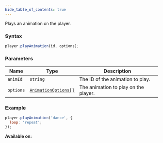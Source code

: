 ```yaml
---
hide_table_of_contents: true
---
```



Plays an animation on the player.

### Syntax

```js
player.playAnimation(id, options);
```

### Parameters

| Name      | Type                                                | Description                          |
| --------- | --------------------------------------------------- | ------------------------------------ |
| `animId`  | `string`                                            | The ID of the animation to play.     |
| `options` | [`AnimationOptions[]`](/sdk/types/AnimationOptions) | The animation to play on the player. |

### Example

```js
player.playAnimation('dance', {
  loop: 'repeat';
});
```

**Available on:** <ClientTag /> <ServerTag />

